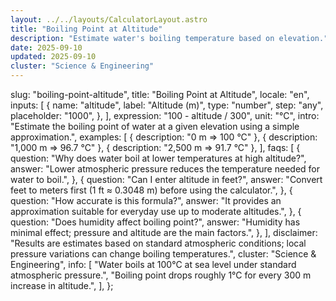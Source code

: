 ```yaml
---
layout: ../../layouts/CalculatorLayout.astro
title: "Boiling Point at Altitude"
description: "Estimate water's boiling temperature based on elevation."
date: 2025-09-10
updated: 2025-09-10
cluster: "Science & Engineering"
---
```



  slug: "boiling-point-altitude",
  title: "Boiling Point at Altitude",
  locale: "en",
  inputs: [
    {
      name: "altitude",
      label: "Altitude (m)",
      type: "number",
      step: "any",
      placeholder: "1000",
    },
  ],
  expression: "100 - altitude / 300",
  unit: "°C",
  intro:
    "Estimate the boiling point of water at a given elevation using a simple approximation.",
  examples: [
    { description: "0 m ⇒ 100 °C" },
    { description: "1,000 m ⇒ 96.7 °C" },
    { description: "2,500 m ⇒ 91.7 °C" },
  ],
  faqs: [
    {
      question: "Why does water boil at lower temperatures at high altitude?",
      answer:
        "Lower atmospheric pressure reduces the temperature needed for water to boil.",
    },
    {
      question: "Can I enter altitude in feet?",
      answer:
        "Convert feet to meters first (1 ft ≈ 0.3048 m) before using the calculator.",
    },
    {
      question: "How accurate is this formula?",
      answer:
        "It provides an approximation suitable for everyday use up to moderate altitudes.",
    },
    {
      question: "Does humidity affect boiling point?",
      answer:
        "Humidity has minimal effect; pressure and altitude are the main factors.",
    },
  ],
  disclaimer:
    "Results are estimates based on standard atmospheric conditions; local pressure variations can change boiling temperatures.",
  cluster: "Science & Engineering",
  info: [
    "Water boils at 100°C at sea level under standard atmospheric pressure.",
    "Boiling point drops roughly 1°C for every 300 m increase in altitude.",
  ],
};

<Calculator schema={schema} />
